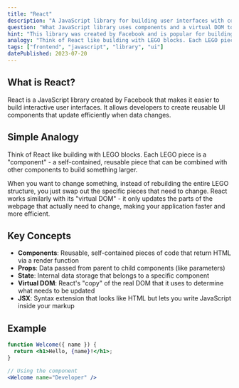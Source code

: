 ```yaml
---
title: "React"
description: "A JavaScript library for building user interfaces with components and a virtual DOM."
question: "What JavaScript library uses components and a virtual DOM to build user interfaces?"
hint: "This library was created by Facebook and is popular for building interactive web applications."
analogy: "Think of React like building with LEGO blocks. Each LEGO piece is a 'component' - a self-contained, reusable piece that can be combined with other components to build something larger. When you want to change something, instead of rebuilding the entire LEGO structure, you just swap out the specific pieces that need to change."
tags: ["frontend", "javascript", "library", "ui"]
datePublished: 2023-07-20
---
```


## What is React?

React is a JavaScript library created by Facebook that makes it easier to build interactive user interfaces. It allows developers to create reusable UI components that update efficiently when data changes.

## Simple Analogy

Think of React like building with LEGO blocks. Each LEGO piece is a "component" - a self-contained, reusable piece that can be combined with other components to build something larger.

When you want to change something, instead of rebuilding the entire LEGO structure, you just swap out the specific pieces that need to change. React works similarly with its "virtual DOM" - it only updates the parts of the webpage that actually need to change, making your application faster and more efficient.

## Key Concepts

- **Components**: Reusable, self-contained pieces of code that return HTML via a render function
- **Props**: Data passed from parent to child components (like parameters)
- **State**: Internal data storage that belongs to a specific component
- **Virtual DOM**: React's "copy" of the real DOM that it uses to determine what needs to be updated
- **JSX**: Syntax extension that looks like HTML but lets you write JavaScript inside your markup

## Example

```jsx
function Welcome({ name }) {
  return <h1>Hello, {name}!</h1>;
}

// Using the component
<Welcome name="Developer" />
``` 